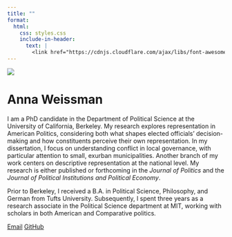 ```yaml
---
title: ""
format:
  html:
    css: styles.css
    include-in-header:
      text: |
        <link href="https://cdnjs.cloudflare.com/ajax/libs/font-awesome/6.0.0-beta3/css/all.min.css" rel="stylesheet">
---
```


![](images/Headshot.png){.circular-image}

# Anna Weissman {.center-title}

::: about-text
I am a PhD candidate in the Department of Political Science at the University of California, Berkeley. My research explores representation in American Politics, considering both what shapes elected officials' decision-making and how constituents perceive their own representation. In my dissertation, I focus on understanding conflict in local governance, with particular attention to small, exurban municipalities. Another branch of my work centers on descriptive representation at the national level. My research is either published or forthcoming in the *Journal of Politics* and the *Journal of Political Institutions and Political Economy*. 

Prior to Berkeley, I received a B.A. in Political Science, Philosophy, and German from Tufts University. Subsequently, I spent three years as a research associate in the Political Science department at MIT, working with scholars in both American and Comparative politics.
:::

\vpsace{3ex}

<a href="mailto:anna_weissman@berkeley.edu" class="button"><i class="fas fa-envelope"></i> Email</a> <a href="https://github.com/a-weissman" class="button"><i class="fab fa-github"></i> GitHub</a>


